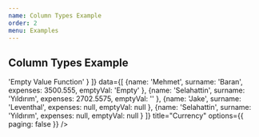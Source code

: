 ```yaml
---
name: Column Types Example
order: 2
menu: Examples
---
```



## Column Types Example

<Playground>
  <MaterialTable
    columns={[
      {title: 'Name', field: 'name'},
      {title: 'Birth Date', field: 'birthDate', type: 'date'},
      {title: 'Birth Time', field: 'birthTime', type: 'time'}
    ]}
    data={[
      {name: 'Baldi', birthDate: '08/13/1996', birthTime: '02:00'},
      {name: 'Luiz', birthDate: '10/20/2018', birthTime: '17:00'}
    ]}
    title="Date Example"
    options={{
      filtering: true
    }}
  />
</Playground>

<Playground>
  <MaterialTable
    columns={[
      {title: 'Name', field: 'name'},
      {title: 'Surname', field: 'surname'},
      {title: 'Expenses', field: 'expenses', type: 'currency'},    
    ]}
    data={[
      {name: 'Mehmet', surname: 'Baran', expenses:1500.50 },
      {name: 'Selahattin', surname: 'Yıldırım', expenses:1200 },
      {name: 'Silvia Joyce', surname: 'Balraj', expenses:1700 },
    ]}
    title="Currency"
    options={{
      paging: false
    }}
  />
</Playground>

<Playground>
  <MaterialTable
    columns={[
      {title: 'Name', field: 'name'},
      {title: 'Surname', field: 'surname'},
      {title: 'Expenses', field: 'expenses', type: 'currency', currencySetting: { locale: 'tr-TR', currencyCode: 'TRY', minimumFractionDigits: 2, maximumFractionDigits: 3 }, emptyValue: 'N/A'},
      {title: 'EmptyValue', field: 'emptyVal', emptyValue : () => 'Empty Value Function' }     
    ]}
    data={[
      {name: 'Mehmet', surname: 'Baran', expenses: 3500.555, emptyVal: 'Empty' },
      {name: 'Selahattin', surname: 'Yıldırım', expenses: 2702.5575, emptyVal: '' },
      {name: 'Jake', surname: 'Leventhal', expenses: null, emptyVal: null },
      {name: 'Selahattin', surname: 'Yıldırım', expenses: null, emptyVal: null }
    ]}
    title="Currency"
    options={{
      paging: false
    }}
  />
</Playground>